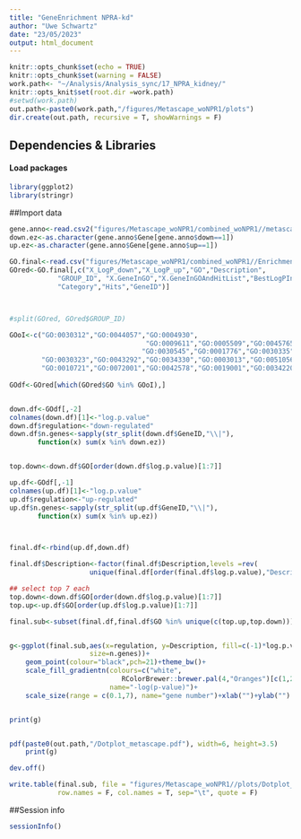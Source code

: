 ```yaml
---
title: "GeneEnrichment NPRA-kd"
author: "Uwe Schwartz"
date: "23/05/2023"
output: html_document
---
```


```r
knitr::opts_chunk$set(echo = TRUE)
knitr::opts_chunk$set(warning = FALSE)
work.path<- "~/Analysis/Analysis_sync/17_NPRA_kidney/"
knitr::opts_knit$set(root.dir =work.path)
#setwd(work.path)
out.path<-paste0(work.path,"/figures/Metascape_woNPR1/plots")
dir.create(out.path, recursive = T, showWarnings = F)
```

## Dependencies & Libraries

#### Load packages
```r

library(ggplot2)
library(stringr)

```

##Import data

```r
gene.anno<-read.csv2("figures/Metascape_woNPR1/combined_woNPR1//metascape_Annotation.csv")
down.ez<-as.character(gene.anno$Gene[gene.anno$down==1])
up.ez<-as.character(gene.anno$Gene[gene.anno$up==1])

GO.final<-read.csv("figures/Metascape_woNPR1/combined_woNPR1//Enrichment_GO/_FINAL_GO.csv")
GOred<-GO.final[,c("X_LogP_down","X_LogP_up","GO","Description",
            "GROUP_ID", "X.GeneInGO","X.GeneInGOAndHitList","BestLogPInGroup",
            "Category","Hits","GeneID")]



#split(GOred, GOred$GROUP_ID)

```


```r

GOoI<-c("GO:0030312","GO:0044057","GO:0004930",
                                  "GO:0009611","GO:0005509","GO:0045765",
                                 "GO:0030545","GO:0001776","GO:0030335",
        "GO:0030323","GO:0043292","GO:0034330","GO:0003013","GO:0051056",
        "GO:0010721","GO:0072001","GO:0042578","GO:0019001","GO:0034220","GO:0031252")
        
GOdf<-GOred[which(GOred$GO %in% GOoI),]


down.df<-GOdf[,-2]
colnames(down.df)[1]<-"log.p.value"
down.df$regulation<-"down-regulated"
down.df$n.genes<-sapply(str_split(down.df$GeneID,"\\|"),
       function(x) sum(x %in% down.ez))


top.down<-down.df$GO[order(down.df$log.p.value)[1:7]]

up.df<-GOdf[,-1]
colnames(up.df)[1]<-"log.p.value"
up.df$regulation<-"up-regulated"
up.df$n.genes<-sapply(str_split(up.df$GeneID,"\\|"),
       function(x) sum(x %in% up.ez))



final.df<-rbind(up.df,down.df)

final.df$Description<-factor(final.df$Description,levels =rev( 
                    unique(final.df[order(final.df$log.p.value),"Description"])))

## select top 7 each
top.down<-down.df$GO[order(down.df$log.p.value)[1:7]]
top.up<-up.df$GO[order(up.df$log.p.value)[1:7]]

final.sub<-subset(final.df,final.df$GO %in% unique(c(top.up,top.down)))


g<-ggplot(final.sub,aes(x=regulation, y=Description, fill=c(-1)*log.p.value,
                    size=n.genes))+
    geom_point(colour="black",pch=21)+theme_bw()+
    scale_fill_gradientn(colours=c("white",
                            RColorBrewer::brewer.pal(4,"Oranges")[c(1,2,rep(3:4,each=2))]),
                         name="-log(p-value)")+
    scale_size(range = c(0.1,7), name="gene number")+xlab("")+ylab("")


print(g)


pdf(paste0(out.path,"/Dotplot_metascape.pdf"), width=6, height=3.5)
    print(g)

dev.off()

write.table(final.sub, file = "figures/Metascape_woNPR1//plots/Dotplot_metascape_table.txt",
            row.names = F, col.names = T, sep="\t", quote = F)

```




##Session info
```r
sessionInfo()


```




